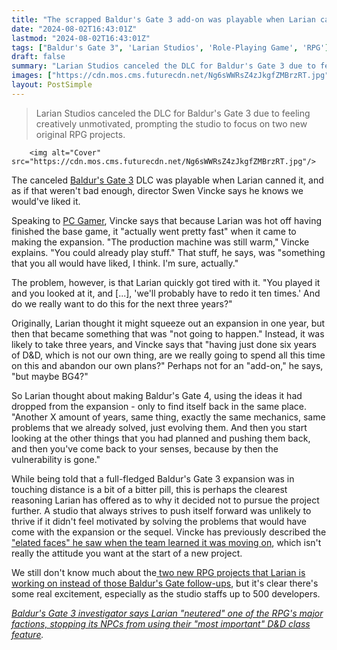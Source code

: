 ```yaml
---
title: "The scrapped Baldur's Gate 3 add-on was playable when Larian canned it, and director Swen Vincke has some salt for the wound: 'It's something you all would have liked'"
date: "2024-08-02T16:43:01Z"
lastmod: "2024-08-02T16:43:01Z"
tags: ["Baldur's Gate 3", 'Larian Studios', 'Role-Playing Game', 'RPG']
draft: false
summary: "Larian Studios canceled the DLC for Baldur's Gate 3 due to feeling creatively unmotivated, prompting the studio to focus on two new original RPG projects."
images: ["https://cdn.mos.cms.futurecdn.net/Ng6sWWRsZ4zJkgfZMBrzRT.jpg"]
layout: PostSimple
---
```

> Larian Studios canceled the DLC for Baldur's Gate 3 due to feeling creatively unmotivated, prompting the studio to focus on two new original RPG projects.


        <img alt="Cover" src="https://cdn.mos.cms.futurecdn.net/Ng6sWWRsZ4zJkgfZMBrzRT.jpg"/>
        
The canceled [Baldur's Gate 3](https://www.gamesradar.com/baldurs-gate-3-guide/) DLC was playable when Larian canned it, and as if that weren't bad enough, director Swen Vincke says he knows we would've liked it.

Speaking to [PC Gamer](https://www.pcgamer.com/games/baldurs-gate/i-call-it-chaos-at-scale-for-the-first-anniversary-of-baldurs-gate-3-we-spoke-exclusively-to-swen-vincke-about-the-past-present-and-future-of-larian-studios/?utm_source=twitter.com&utm_medium=social&utm_campaign=socialflow), Vincke says that because Larian was hot off having finished the base game, it "actually went pretty fast" when it came to making the expansion. "The production machine was still warm," Vincke explains. "You could already play stuff." That stuff, he says, was "something that you all would have liked, I think. I'm sure, actually."

The problem, however, is that Larian quickly got tired with it. "You played it and you looked at it, and [...], 'we'll probably have to redo it ten times.' And do we really want to do this for the next three years?"

Originally, Larian thought it might squeeze out an expansion in one year, but then that became something that was "not going to happen." Instead, it was likely to take three years, and Vincke says that "having just done six years of D&D, which is not our own thing, are we really going to spend all this time on this and abandon our own plans?" Perhaps not for an "add-on," he says, "but maybe BG4?"

So Larian thought about making Baldur's Gate 4, using the ideas it had dropped from the expansion - only to find itself back in the same place. "Another X amount of years, same thing, exactly the same mechanics, same problems that we already solved, just evolving them. And then you start looking at the other things that you had planned and pushing them back, and then you've come back to your senses, because by then the vulnerability is gone."

While being told that a full-fledged Baldur's Gate 3 expansion was in touching distance is a bit of a bitter pill, this is perhaps the clearest reasoning Larian has offered as to why it decided not to pursue the project further. A studio that always strives to push itself forward was unlikely to thrive if it didn't feel motivated by solving the problems that would have come with the expansion or the sequel. Vincke has previously described the ["elated faces" he saw when the team learned it was moving on](https://www.gamesradar.com/baldurs-gate-3s-director-scrapped-its-dlc-and-the-reaction-of-larian-devs-shows-it-was-the-right-call-i-saw-so-many-elated-faces/), which isn't really the attitude you want at the start of a new project. 

We still don't know much about the[ two new RPG projects that Larian is working on instead of those Baldur's Gate follow-ups](https://www.gamesradar.com/after-leaving-dandd-behind-baldurs-gate-3-dev-confirms-its-next-two-projects-are-original-ip-which-could-be-good-news-for-fans-of-its-long-running-rpg-series/), but it's clear there's some real excitement, especially as the studio staffs up to 500 developers.

[<em>Baldur's Gate 3 investigator says Larian "neutered" one of the RPG's major factions, stopping its NPCs from using their "most important" D&amp;D class feature</em>](https://www.gamesradar.com/games/baldur-s-gate/baldurs-gate-3-investigator-says-larian-neutered-one-of-the-rpgs-major-factions-stopping-its-npcs-from-using-their-most-important-dandd-class-feature/)*.*
        